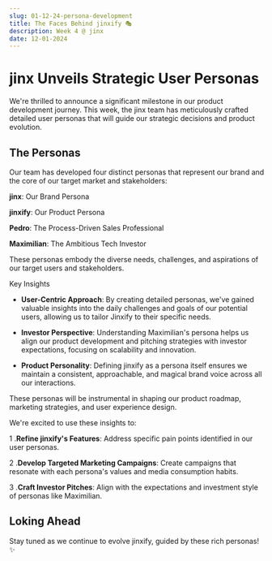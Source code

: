```yaml
---
slug: 01-12-24-persona-development
title: The Faces Behind jinxify 🎭
description: Week 4 @ jinx
date: 12-01-2024
---
```


# jinx Unveils Strategic User Personas

We're thrilled to announce a significant milestone in our product development journey. This week, the jinx team has meticulously crafted detailed user personas that will guide our strategic decisions and product evolution.

## The Personas

Our team has developed four distinct personas that represent our brand and the core of our target market and stakeholders:

**jinx**: Our Brand Persona

**jinxify**: Our Product Persona

**Pedro**: The Process-Driven Sales Professional

**Maximilian**: The Ambitious Tech Investor


These personas embody the diverse needs, challenges, and aspirations of our target users and stakeholders.

Key Insights

- **User-Centric Approach**: By creating detailed personas, we've gained valuable insights into the daily challenges and goals of our potential users, allowing us to tailor Jinxify to their specific needs.

- **Investor Perspective**: Understanding Maximilian's persona helps us align our product development and pitching strategies with investor expectations, focusing on scalability and innovation.

- **Product Personality**: Defining jinxify as a persona itself ensures we maintain a consistent, approachable, and magical brand voice across all our interactions.


These personas will be instrumental in shaping our product roadmap, marketing strategies, and user experience design. 

We're excited to use these insights to:

1 .**Refine jinxify's Features**: Address specific pain points identified in our user personas.

2 .**Develop Targeted Marketing Campaigns**: Create campaigns that resonate with each persona's values and media consumption habits.

3 .**Craft Investor Pitches**: Align with the expectations and investment style of personas like Maximilian.

## Loking Ahead 

Stay tuned as we continue to evolve jinxify, guided by these rich personas! ✨
